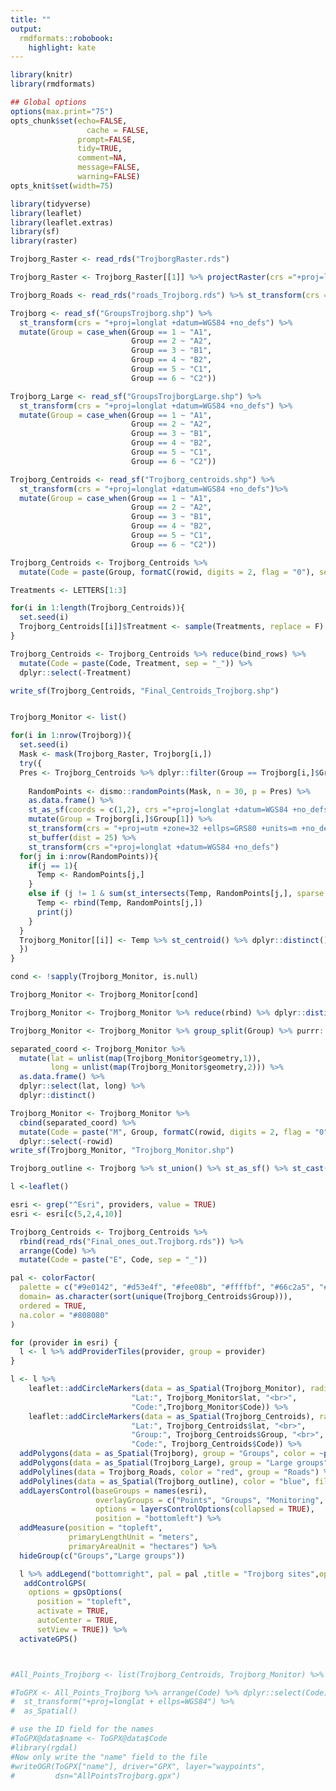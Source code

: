 ```yaml
---
title: ""
output:
  rmdformats::robobook:
    highlight: kate
---
```


```r
library(knitr)
library(rmdformats)

## Global options
options(max.print="75")
opts_chunk$set(echo=FALSE,
	             cache = FALSE,
               prompt=FALSE,
               tidy=TRUE,
               comment=NA,
               message=FALSE,
               warning=FALSE)
opts_knit$set(width=75)

library(tidyverse)
library(leaflet)
library(leaflet.extras)
library(sf)
library(raster)

Trojborg_Raster <- read_rds("TrojborgRaster.rds")

Trojborg_Raster <- Trojborg_Raster[[1]] %>% projectRaster(crs ="+proj=longlat +datum=WGS84 +no_defs")

Trojborg_Roads <- read_rds("roads_Trojborg.rds") %>% st_transform(crs ="+proj=longlat +datum=WGS84 +no_defs")

Trojborg <- read_sf("GroupsTrojborg.shp") %>% 
  st_transform(crs = "+proj=longlat +datum=WGS84 +no_defs") %>% 
  mutate(Group = case_when(Group == 1 ~ "A1",
                           Group == 2 ~ "A2",
                           Group == 3 ~ "B1",
                           Group == 4 ~ "B2",
                           Group == 5 ~ "C1",
                           Group == 6 ~ "C2"))

Trojborg_Large <- read_sf("GroupsTrojborgLarge.shp") %>% 
  st_transform(crs = "+proj=longlat +datum=WGS84 +no_defs") %>% 
  mutate(Group = case_when(Group == 1 ~ "A1",
                           Group == 2 ~ "A2",
                           Group == 3 ~ "B1",
                           Group == 4 ~ "B2",
                           Group == 5 ~ "C1",
                           Group == 6 ~ "C2"))

Trojborg_Centroids <- read_sf("Trojborg_centroids.shp") %>% 
  st_transform(crs = "+proj=longlat +datum=WGS84 +no_defs")%>% 
  mutate(Group = case_when(Group == 1 ~ "A1",
                           Group == 2 ~ "A2",
                           Group == 3 ~ "B1",
                           Group == 4 ~ "B2",
                           Group == 5 ~ "C1",
                           Group == 6 ~ "C2"))

Trojborg_Centroids <- Trojborg_Centroids %>% 
  mutate(Code = paste(Group, formatC(rowid, digits = 2, flag = "0"), sep = "_"), Treatment = NA) %>% group_by(Code) %>% group_split()

Treatments <- LETTERS[1:3]

for(i in 1:length(Trojborg_Centroids)){
  set.seed(i)
  Trojborg_Centroids[[i]]$Treatment <- sample(Treatments, replace = F)
}

Trojborg_Centroids <- Trojborg_Centroids %>% reduce(bind_rows) %>% 
  mutate(Code = paste(Code, Treatment, sep = "_")) %>% 
  dplyr::select(-Treatment)

write_sf(Trojborg_Centroids, "Final_Centroids_Trojborg.shp")


Trojborg_Monitor <- list()

for(i in 1:nrow(Trojborg)){
  set.seed(i)
  Mask <- mask(Trojborg_Raster, Trojborg[i,])
  try({
  Pres <- Trojborg_Centroids %>% dplyr::filter(Group == Trojborg[i,]$Group[1]) %>% as_Spatial()
  
    RandomPoints <- dismo::randomPoints(Mask, n = 30, p = Pres) %>% 
    as.data.frame() %>% 
    st_as_sf(coords = c(1,2), crs ="+proj=longlat +datum=WGS84 +no_defs") %>% 
    mutate(Group = Trojborg[i,]$Group[1]) %>% 
    st_transform(crs = "+proj=utm +zone=32 +ellps=GRS80 +units=m +no_defs") %>% 
    st_buffer(dist = 25) %>% 
    st_transform(crs ="+proj=longlat +datum=WGS84 +no_defs") 
  for(j in i:nrow(RandomPoints)){
    if(j == 1){
      Temp <- RandomPoints[j,]
    }
    else if (j != 1 & sum(st_intersects(Temp, RandomPoints[j,], sparse = F)) == 0){
      Temp <- rbind(Temp, RandomPoints[j,])
      print(j)
    }
  }
  Trojborg_Monitor[[i]] <- Temp %>% st_centroid() %>% dplyr::distinct()
  })
}

cond <- !sapply(Trojborg_Monitor, is.null)

Trojborg_Monitor <- Trojborg_Monitor[cond]

Trojborg_Monitor <- Trojborg_Monitor %>% reduce(rbind) %>% dplyr::distinct()

Trojborg_Monitor <- Trojborg_Monitor %>% group_split(Group) %>% purrr::map(~tibble::rowid_to_column(.x)) %>% reduce(rbind)

separated_coord <- Trojborg_Monitor %>% 
  mutate(lat = unlist(map(Trojborg_Monitor$geometry,1)),
         long = unlist(map(Trojborg_Monitor$geometry,2))) %>% 
  as.data.frame() %>% 
  dplyr::select(lat, long) %>% 
  dplyr::distinct()

Trojborg_Monitor <- Trojborg_Monitor %>% 
  cbind(separated_coord) %>% 
  mutate(Code = paste("M", Group, formatC(rowid, digits = 2, flag = "0"), sep = "_")) %>% 
  dplyr::select(-rowid)
write_sf(Trojborg_Monitor, "Trojborg_Monitor.shp")
```

```r

Trojborg_outline <- Trojborg %>% st_union() %>% st_as_sf() %>% st_cast("POLYGON")

l <-leaflet()

esri <- grep("^Esri", providers, value = TRUE)
esri <- esri[c(5,2,4,10)]

Trojborg_Centroids <- Trojborg_Centroids %>% 
  rbind(read_rds("Final_ones_out.Trojborg.rds")) %>% 
  arrange(Code) %>% 
  mutate(Code = paste("E", Code, sep = "_"))

pal <- colorFactor(
  palette = c("#9e0142", "#d53e4f", "#fee08b", "#ffffbf", "#66c2a5", "#3288bd"),
  domain= as.character(sort(unique(Trojborg_Centroids$Group))),
  ordered = TRUE,
  na.color = "#808080"
)

for (provider in esri) {
  l <- l %>% addProviderTiles(provider, group = provider)    
}

l <- l %>% 
    leaflet::addCircleMarkers(data = as_Spatial(Trojborg_Monitor), radius = 6, group = "Monitoring", color = ~pal(Group), popup = paste("Lon:", Trojborg_Monitor$long, "<br>",
                           "Lat:", Trojborg_Monitor$lat, "<br>",
                           "Code:",Trojborg_Monitor$Code)) %>% 
    leaflet::addCircleMarkers(data = as_Spatial(Trojborg_Centroids), radius = 6, group = "Points", color = ~pal(Group), popup = paste("Lon:", Trojborg_Centroids$long, "<br>",
                           "Lat:", Trojborg_Centroids$lat, "<br>",
                           "Group:", Trojborg_Centroids$Group, "<br>", 
                           "Code:", Trojborg_Centroids$Code)) %>%
  addPolygons(data = as_Spatial(Trojborg), group = "Groups", color = ~pal(Group), fillColor = ~pal(Group), opacity = 0.8, popup = Trojborg$Group, fillOpacity = 0.8) %>% 
  addPolygons(data = as_Spatial(Trojborg_Large), group = "Large groups", color = ~pal(Group), fillColor = ~pal(Group), opacity = 0.8, popup = Trojborg_Large$Group, fillOpacity = 0.8) %>% 
  addPolylines(data = Trojborg_Roads, color = "red", group = "Roads") %>%
  addPolylines(data = as_Spatial(Trojborg_outline), color = "blue", fillOpacity = 0, group = "Outline") %>% 
  addLayersControl(baseGroups = names(esri),
                   overlayGroups = c("Points", "Groups", "Monitoring", "Roads", "Large groups", "Outline"),
                   options = layersControlOptions(collapsed = TRUE),
                   position = "bottomleft") %>%
  addMeasure(position = "topleft",
             primaryLengthUnit = "meters",
             primaryAreaUnit = "hectares") %>% 
  hideGroup(c("Groups","Large groups"))

  l %>% addLegend("bottomright", pal = pal ,title = "Trojborg sites",opacity = 1, values = Trojborg_Centroids$Group) %>%
   addControlGPS(
    options = gpsOptions(
      position = "topleft",
      activate = TRUE, 
      autoCenter = TRUE,
      setView = TRUE)) %>% 
  activateGPS()



#All_Points_Trojborg <- list(Trojborg_Centroids, Trojborg_Monitor) %>% purrr::map(~dplyr::select(.x, Code)) %>% purrr::map(~dplyr::relocate(.x, Code, .before = everything())) %>% purrr::reduce(rbind)

#ToGPX <- All_Points_Trojborg %>% arrange(Code) %>% dplyr::select(Code) %>% 
#  st_transform("+proj=longlat + ellps=WGS84") %>% 
#  as_Spatial()

# use the ID field for the names
#ToGPX@data$name <- ToGPX@data$Code  
#library(rgdal)
#Now only write the "name" field to the file
#writeOGR(ToGPX["name"], driver="GPX", layer="waypoints", 
#         dsn="AllPointsTrojborg.gpx")

```
